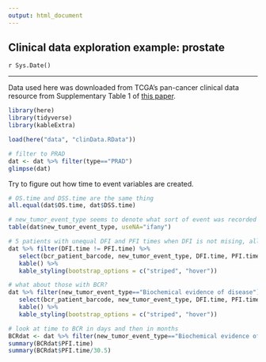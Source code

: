 ```yaml
---
output: html_document
---
```


## Clinical data exploration example: prostate

`r Sys.Date()`

*** 

Data used here was downloaded from TCGA's pan-cancer clinical data resource from Supplementary Table 1 of [this paper](https://www.cell.com/cell/fulltext/S0092-8674(18)30229-0).

```r
library(here)
library(tidyverse)
library(kableExtra)

load(here("data", "clinData.RData"))

# filter to PRAD
dat <- dat %>% filter(type=="PRAD")
glimpse(dat)
```

Try to figure out how time to event variables are created.

```r
# OS.time and DSS.time are the same thing
all.equal(dat$OS.time, dat$DSS.time)

# new_tumor_event_type seems to denote what sort of event was recorded
table(dat$new_tumor_event_type, useNA="ifany")

# 5 patients with unequal DFI and PFI times when DFI is not mising, all have new primaries
dat %>% filter(DFI.time != PFI.time) %>% 
   select(bcr_patient_barcode, new_tumor_event_type, DFI.time, PFI.time) %>% 
   kable() %>% 
   kable_styling(bootstrap_options = c("striped", "hover"))

# what about those with BCR?
dat %>% filter(new_tumor_event_type=="Biochemical evidence of disease") %>% 
   select(bcr_patient_barcode, new_tumor_event_type, DFI.time, PFI.time) %>% 
   kable() %>% 
   kable_styling(bootstrap_options = c("striped", "hover"))

# look at time to BCR in days and then in months
BCRdat <- dat %>% filter(new_tumor_event_type=="Biochemical evidence of disease")
summary(BCRdat$PFI.time)
summary(BCRdat$PFI.time/30.5)
```

